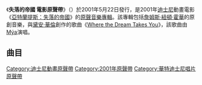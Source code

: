 {{Infobox album
| Name     = 失落的帝國 電影原聲帶
| Type     = soundtrack
| Artist   = [[詹姆斯·紐頓·霍華|詹姆斯·紐頓·霍華]]
| Cover    = Atlantissoundtrackcover.jpg
| Released = {{Start date|2001|05|22}}
| Length   = {{Duration|m=53|s=56}}
| Label    = [[華特迪士尼公司|華特迪士尼唱片]]
| Producer = [[詹姆斯·紐頓·霍華|詹姆斯·紐頓·霍華]]<br />[[吉姆·懷德曼|吉姆·懷德曼]]
| Chronology  = [[華特迪士尼動畫工作室|華特迪士尼動畫工作室]]
| Last album = [[变身国王|變身國王 電影原聲帶]]<br />（2000年）
| This album = '''失落的帝國 電影原聲帶'''<br />（2001年）
| Next album = [[星际宝贝|星際寶貝 電影原聲帶]]<br />（2002年）
| Misc                = {{Singles
  | Name            = 失落的帝國 電影原聲帶
  | Type              = soundtrack
  | single 1         = 《[[Where_the_Dream_Takes_You|Where the Dream Takes You]]》
  | single 1 date = {{Start date|2001|06|05}}
  }}
}}
{{Album ratings
|rev1 = [http://www.soundtrack.net/albums/database/?id=2744 SoundtrackNet]
|rev1score = {{rating|4|5}}
}}

《'''失落的帝國 電影原聲帶'''》（{{lang-en|'''Atlantis: The Lost Empire'''}}）於2001年5月22日發行，是2001年[[華特迪士尼動畫工作室|迪士尼]]動畫電影《[[亚特兰蒂斯：失落的帝国|亞特蘭提斯：失落的帝國]]》的[[原声音乐|原聲音樂專輯]]。該專輯包括[[詹姆斯·紐頓·霍華|詹姆斯·紐頓·霍華]]的原創音樂，與[[黛安·華倫|黛安·華倫]]創作的歌曲《[[Where_the_Dream_Takes_You|Where the Dream Takes You]]》，該歌曲由[[Mýa|Mýa]]演唱。

== 曲目 ==
{{Track listing   
| headline = 失落的帝國 電影原聲帶
| total_length = 53:56 

| all_writing = [[詹姆斯·紐頓·霍華|詹姆斯·紐頓·霍華]]、除《[[Where_the_Dream_Takes_You|Where the Dream Takes You]]》由[[黛安·華倫|黛安·華倫]]創作之外

| extra_column = 演唱者
  
| title1 = [[Where_the_Dream_Takes_You|Where the Dream Takes You]]
| extra1 = [[Mýa|Mýa]]
| length1 = 4:00 

| title2 = The Submarine
| length2 = 3:20 

| title3 = Milo's Turned Down  
| length3 = 1:48 

| title4 = Atlantis Is Waiting 
| length4 = 2:41

| title5 = The Leviathan 
| length5 = 3:25 

| title6 = Bedding Down 
| length6 = 2:32

| title7 = The Journey  
| length7 = 3:22 

| title8 = Fireflies 
| length8 = 2:11

| title9 = Milo Meets Kida 
| length9 = 1:46 

| title10 = The City of Atlantis
| length10 = 2:48

| title11 = Milo and Kida's Questions
| length11 = 2:59 

| title12 = Touring the City  
| length12 = 2:51

| title13 = The Secret Swim
| length13 = 2:46 

| title14 = The Crystal Chamber  
| length14 = 3:45 

| title15 = The King Dies / Going After Rourke 
| length15 = 5:12 

| title16 = Just Do It  
| length16 = 3:18 

| title17 = Kida Returns  
| length17 = 3:10 

| title18 = Atlantis 
| length18 = 2:01 
}} 

{{Track listing  
| collapsed    = yes 
| headline = 台灣版（CD 2）

| extra_column = 演唱者

| title1 = [[情不自禁_(歌曲)|情不自禁]]
| extra1 = [[蔡依林|蔡依林]]
| length1 = 4:02

| title2 = 隨夢而行
| extra2 = [[容祖兒|容祖兒]]
| length2 = 4:37

| title3 = Dream
| extra3 = [[安七炫|Kang Ta]]
| length3 = 4:12

| title4 = Faith
| extra4 = Kang Ta
| length4 = 4:15

| title5 = Where the Dream Takes You
| note5 = Video
| extra5 = Mýa
| length5 = 4:00
}}

{{Track listing  
| collapsed = yes 
| headline = 香港版（CD 2）

| extra_column = 演唱者

| title1 = 隨夢而行
| extra1 = 容祖兒
| length1 = 4:36

| title2 = [[情不自禁_(歌曲)|情不自禁]]
| extra2 = 蔡依林
| length2 = 4:02

| title3 = Dream
| extra3 = Kang Ta
| length3 = 4:12

| title4 = Faith
| extra4 = Kang Ta
| length4 = 4:15

| title5 = Where the Dream Takes You
| note5 = Video
| extra5 = Mýa
| length5 = 4:00
}}

{{失落的帝國}}

[[Category:迪士尼動畫原聲帶|Category:迪士尼動畫原聲帶]]
[[Category:2001年原聲帶|Category:2001年原聲帶]]
[[Category:華特迪士尼唱片原聲帶|Category:華特迪士尼唱片原聲帶]]